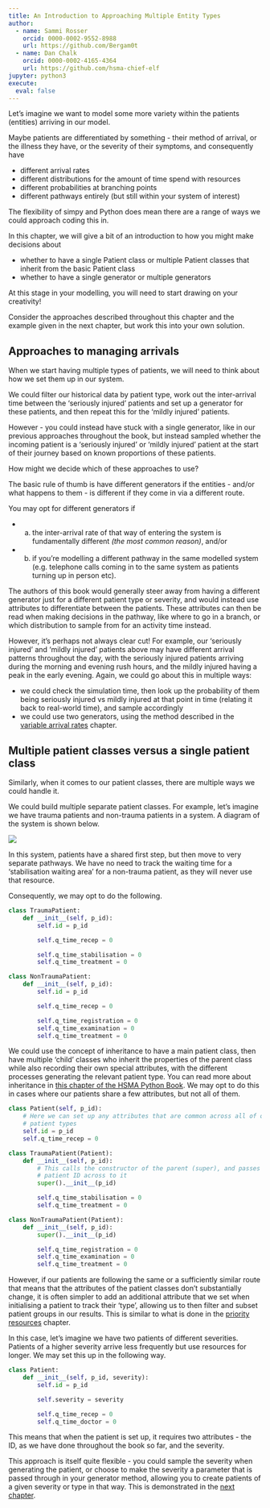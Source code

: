 ```yaml
---
title: An Introduction to Approaching Multiple Entity Types
author:
  - name: Sammi Rosser
    orcid: 0000-0002-9552-8988
    url: https://github.com/Bergam0t
  - name: Dan Chalk
    orcid: 0000-0002-4165-4364
    url: https://github.com/hsma-chief-elf
jupyter: python3
execute:
  eval: false
---
```


Let's imagine we want to model some more variety within the patients (entities) arriving in our model.

Maybe patients are differentiated by something - their method of arrival, or the illness they have, or the severity of their symptoms, and consequently have

- different arrival rates
- different distributions for the amount of time spend with resources
- different probabilities at branching points
- different pathways entirely (but still within your system of interest)

The flexibility of simpy and Python does mean there are a range of ways we could approach coding this in.

In this chapter, we will give a bit of an introduction to how you might make decisions about

- whether to have a single Patient class or multiple Patient classes that inherit from the basic Patient class
- whether to have a single generator or multiple generators

:::{.callout-note}
At this stage in your modelling, you will need to start drawing on your creativity!

Consider the approaches described throughout this chapter and the example given in the next chapter, but work this into your own solution.
:::

## Approaches to managing arrivals

When we start having multiple types of patients, we will need to think about how we set them up in our system.

We could filter our historical data by patient type, work out the inter-arrival time between the 'seriously injured' patients and set up a generator for these patients, and then repeat this for the 'mildly injured' patients.

However - you could instead have stuck with a single generator, like in our previous approaches throughout the book, but instead sampled whether the incoming patient is a 'seriously injured' or 'mildly injured' patient at the start of their journey based on known proportions of these patients.

How might we decide which of these approaches to use?

:::{.callout-tip}
The basic rule of thumb is have different generators if the entities - and/or what happens to them - is different if they come in via a different route.
:::

You may opt for different generators if

- a) the inter-arrival rate of that way of entering the system is fundamentally different *(the most common reason)*, and/or
- b) if you're modelling a different pathway in the same modelled system (e.g. telephone calls coming in to the same system as patients turning up in person etc).

The authors of this book would generally steer away from having a different generator just for a different patient type or severity, and would instead use attributes to differentiate between the patients. These attributes can then be read when making decisions in the pathway, like where to go in a branch, or which distribution to sample from for an activity time instead.

However, it's perhaps not always clear cut! For example, our 'seriously injured' and 'mildly injured' patients above may have different arrival patterns throughout the day, with the seriously injured patients arriving during the morning and evening rush hours, and the mildly injured having a peak in the early evening. Again, we could go about this in multiple ways:

- we could check the simulation time, then look up the probability of them being seriously injured vs mildly injured at that point in time (relating it back to real-world time), and sample accordingly
- we could use two generators, using the method described in the [variable arrival rates](modelling_variable_arrival_rates.qmd) chapter.

## Multiple patient classes versus a single patient class

Similarly, when it comes to our patient classes, there are multiple ways we could handle it.

We could build multiple separate patient classes. For example, let's imagine we have trauma patients and non-trauma patients in a system. A diagram of the system is shown below.

![](assets/2025-01-24-10-02-34.png)

In this system, patients have a shared first step, but then move to very separate pathways. We have no need to track the waiting time for a 'stabilisation waiting area' for a non-trauma patient, as they will never use that resource.

Consequently, we may opt to do the following.

```python
class TraumaPatient:
    def __init__(self, p_id):
        self.id = p_id

        self.q_time_recep = 0

        self.q_time_stabilisation = 0
        self.q_time_treatment = 0

class NonTraumaPatient:
    def __init__(self, p_id):
        self.id = p_id

        self.q_time_recep = 0

        self.q_time_registration = 0
        self.q_time_examination = 0
        self.q_time_treatment = 0
```

We could use the concept of inheritance to have a main patient class, then have multiple 'child' classes who inherit the properties of the parent class while also recording their own special attributes, with the different processes generating the relevant patient type. You can read more about inheritance in [this chapter of the HSMA Python Book](https://python.hsma.co.uk/inheritance.html). We may opt to do this in cases where our patients share a few attributes, but not all of them.

```python
class Patient(self, p_id):
    # Here we can set up any attributes that are common across all of our
    # patient types
    self.id = p_id
    self.q_time_recep = 0

class TraumaPatient(Patient):
    def __init__(self, p_id):
        # This calls the constructor of the parent (super), and passes the
        # patient ID across to it
        super().__init__(p_id)

        self.q_time_stabilisation = 0
        self.q_time_treatment = 0

class NonTraumaPatient(Patient):
    def __init__(self, p_id):
        super().__init__(p_id)

        self.q_time_registration = 0
        self.q_time_examination = 0
        self.q_time_treatment = 0
```

However, if our patients are following the same or a sufficiently similar route that means that the attributes of the patient classes don't substantially change, it is often simpler to add an additional attribute that we set when initialising a patient to track their 'type', allowing us to then filter and subset patient groups in our results. This is similar to what is done in the [priority resources](priority_based_queueing.qmd) chapter.

In this case, let's imagine we have two patients of different severities. Patients of a higher severity arrive less frequently but use resources for longer. We may set this up in the following way.

```python
class Patient:
    def __init__(self, p_id, severity):
        self.id = p_id

        self.severity = severity

        self.q_time_recep = 0
        self.q_time_doctor = 0
```

This means that when the patient is set up, it requires two attributes - the ID, as we have done throughout the book so far, and the severity.

This approach is itself quite flexible - you could sample the severity when generating the patient, or choose to make the severity a parameter that is passed through in your generator method, allowing you to create patients of a given severity or type in that way. This is demonstrated in the [next chapter](example_multiple_entity_types_similar_pathways.qmd).
